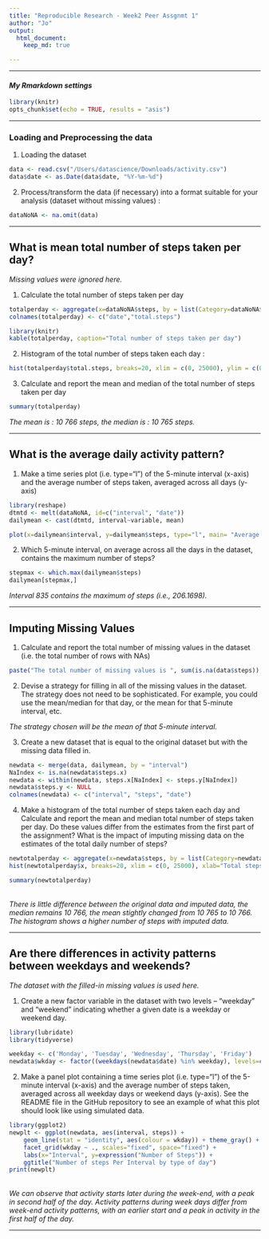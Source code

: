 ```yaml
---
title: "Reproducible Research - Week2 Peer Assgnmt 1"
author: "Jo"
output:
  html_document:
    keep_md: true

---
```


***

#### _My Rmarkdown settings_
```r
library(knitr)
opts_chunk$set(echo = TRUE, results = "asis")
```

***

###  Loading and Preprocessing the data

1. Loading the dataset
```r
data <- read.csv("/Users/datascience/Downloads/activity.csv")
data$date <- as.Date(data$date, "%Y-%m-%d")
```
2. Process/transform the data (if necessary) into a format suitable for your analysis (dataset without missing values) :
```r
dataNoNA <- na.omit(data)
```

***

## What is mean total number of steps taken per day?

_Missing values were ignored here._

1. Calculate the total number of steps taken per day
```r
totalperday <- aggregate(x=dataNoNA$steps, by = list(Category=dataNoNA$date), FUN= sum)
colnames(totalperday) <- c("date","total.steps")
```
```r
library(knitr)
kable(totalperday, caption="Total number of steps taken per day")
```

2. Histogram of the total number of steps taken each day :
```r
hist(totalperday$total.steps, breaks=20, xlim = c(0, 25000), ylim = c(0, 15), xlab="Total steps per day", main= "Total number of steps per day", las=1)
```

3. Calculate and report the mean and median of the total number of steps taken per day

```r
summary(totalperday)
```
_The mean is : 10 766 steps, the median is : 10 765 steps._

***

## What is the average daily activity pattern?

1. Make a time series plot (i.e. \color{red}{\verb|type = "l"|}type="l") of the 5-minute interval (x-axis) and the average number of steps taken, averaged across all days (y-axis)

```r
library(reshape)
dtmtd <- melt(dataNoNA, id=c("interval", "date"))
dailymean <- cast(dtmtd, interval~variable, mean)

plot(x=dailymean$interval, y=dailymean$steps, type="l", main= "Average daily activity pattern", xlab="interval in the day", ylab="average steps per interval")
```

2. Which 5-minute interval, on average across all the days in the dataset, contains the maximum number of steps?

```r
stepmax <- which.max(dailymean$steps)
dailymean[stepmax,]
```

_Interval 835 contains the maximum of steps (i.e., 206.1698)._

***

## Imputing Missing Values

1. Calculate and report the total number of missing values in the dataset (i.e. the total number of rows with \color{red}{\verb|NA|}NAs)

```r
paste("The total number of missing values is ", sum(is.na(data$steps)), ".")
```

2. Devise a strategy for filling in all of the missing values in the dataset. The strategy does not need to be sophisticated. For example, you could use the mean/median for that day, or the mean for that 5-minute interval, etc.

_The strategy chosen will be the mean of that 5-minute interval._

3. Create a new dataset that is equal to the original dataset but with the missing data filled in.

```r
newdata <- merge(data, dailymean, by = "interval")
NaIndex <- is.na(newdata$steps.x)
newdata <- within(newdata, steps.x[NaIndex] <- steps.y[NaIndex])
newdata$steps.y <- NULL
colnames(newdata) <- c("interval", "steps", "date")
```

4. Make a histogram of the total number of steps taken each day and Calculate and report the mean and median total number of steps taken per day. Do these values differ from the estimates from the first part of the assignment? What is the impact of imputing missing data on the estimates of the total daily number of steps?

```r
newtotalperday <- aggregate(x=newdata$steps, by = list(Category=newdata$date), FUN= sum)
hist(newtotalperday$x, breaks=20, xlim = c(0, 25000), xlab="Total steps per day", main= "Total number of steps per day (imputed)", las=1)

summary(newtotalperday)
```
<br> _There is little difference between the original data and imputed data, the median remains 10 766, the mean stightly changed from 10 765 to 10 766. The histogram shows a higher number of steps with imputed data._

***

## Are there differences in activity patterns between weekdays and weekends?

_The dataset with the filled-in missing values is used here._

1. Create a new factor variable in the dataset with two levels – “weekday” and “weekend” indicating whether a given date is a weekday or weekend day.
```r
library(lubridate)
library(tidyverse)
```
```r
weekday <- c('Monday', 'Tuesday', 'Wednesday', 'Thursday', 'Friday')
newdata$wkday <- factor((weekdays(newdata$date) %in% weekday), levels=c(FALSE, TRUE), labels=c('weekend', 'weekday'))
```

2. Make a panel plot containing a time series plot (i.e. \color{red}{\verb|type = "l"|}type="l") of the 5-minute interval (x-axis) and the average number of steps taken, averaged across all weekday days or weekend days (y-axis). See the README file in the GitHub repository to see an example of what this plot should look like using simulated data.
```r
library(ggplot2)
newplt <- ggplot(newdata, aes(interval, steps)) +
    geom_line(stat = "identity", aes(colour = wkday)) + theme_gray() +
    facet_grid(wkday ~ ., scales="fixed", space="fixed") +
    labs(x="Interval", y=expression("Number of Steps")) +
    ggtitle("Number of steps Per Interval by type of day")
print(newplt)
```
<br/> _We can observe that activity starts later during the week-end, with a peak in second half of the day. Activity patterns during week days differ from week-end activity patterns, with an earlier start and a peak in activity in the first half of the day._ 

***

